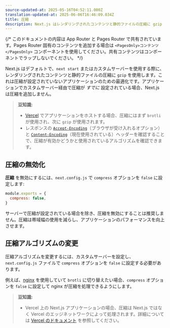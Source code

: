 ```yaml
---
source-updated-at: 2025-05-16T04:52:11.000Z
translation-updated-at: 2025-06-06T16:46:09.034Z
title: 圧縮
description: Next.js はレンダリングされたコンテンツと静的ファイルの圧縮に gzip を使用します。この機能はサーバーターゲットでのみ動作します。詳細について学びましょう。
---
```


{/* このドキュメントの内容は App Router と Pages Router で共有されています。Pages Router 固有のコンテンツを追加する場合は `<PagesOnly>コンテンツ</PagesOnly>` コンポーネントを使用してください。共有コンテンツはコンポーネントでラップしないでください。 */}

Next.js はデフォルトで、`next start` またはカスタムサーバーを使用する際に、レンダリングされたコンテンツと静的ファイルの圧縮に `gzip` を使用します。これは圧縮が設定されていないアプリケーションのための最適化です。アプリケーションでカスタムサーバー経由で圧縮が _すでに_ 設定されている場合、Next.js は圧縮を追加しません。

> **豆知識:**
>
> - [Vercel](https://vercel.com/docs/edge-network/compression) でアプリケーションをホストする場合、圧縮にはまず `brotli` が使用され、次に `gzip` が使用されます。
> - レスポンスの [`Accept-Encoding`](https://developer.mozilla.org/en-US/docs/Web/HTTP/Headers/Accept-Encoding)（ブラウザが受け入れるオプション）と [`Content-Encoding`](https://developer.mozilla.org/en-US/docs/Web/HTTP/Headers/Content-Encoding)（現在使用されている）ヘッダーを確認することで、圧縮が有効かどうかと使用されているアルゴリズムを確認できます。

## 圧縮の無効化

**圧縮** を無効にするには、`next.config.js` で `compress` オプションを `false` に設定します:

```js filename="next.config.js"
module.exports = {
  compress: false,
}
```

サーバーで圧縮が設定されている場合を除き、圧縮を無効にすることは推奨しません。圧縮は帯域幅の使用を減らし、アプリケーションのパフォーマンスを向上させます。

## 圧縮アルゴリズムの変更

圧縮アルゴリズムを変更するには、カスタムサーバーを設定し、`next.config.js` ファイルで `compress` オプションを `false` に設定する必要があります。

例えば、[nginx](https://www.nginx.com/) を使用していて `brotli` に切り替えたい場合、`compress` オプションを `false` に設定して nginx が圧縮を処理できるようにします。

> **豆知識:**
>
> - Vercel 上の Next.js アプリケーションの場合、圧縮は Next.js ではなく Vercel のエッジネットワークによって処理されます。詳細については [Vercel のドキュメント](https://vercel.com/docs/edge-network/compression) を参照してください。